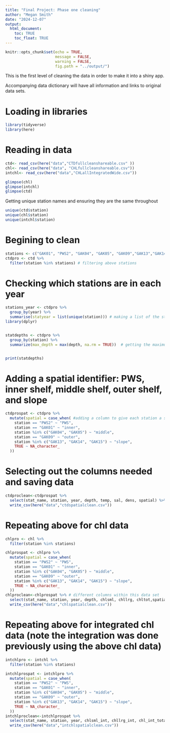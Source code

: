 ```yaml
---
title: "Final Project: Phase one cleaning"
author: "Megan Smith"
date: "2024-12-07"
output: 
  html_document:
    toc: TRUE
    toc_float: TRUE
---
```


```r
knitr::opts_chunk$set(echo = TRUE,
                      message = FALSE,
                      warning = FALSE,
                      fig.path = "../output/")
```

This is the first level of cleaning the data in order to make it into a shiny app. 

 Accompanying data dictionary will have all information and links to original data sets. 


# Loading in libraries 
```r
library(tidyverse)
library(here)
```

# Reading in data
```r

ctd<- read_csv(here("data","CTDfullcleanshareable.csv" ))
chl<- read_csv(here("data", "CHLfullcleanshareable.csv"))
intchl<- read_csv(here("data","CHLallIntegratedWide.csv"))
```

```r

glimpse(chl)
glimpse(intchl)
glimpse(ctd)
```
Getting unique station names and ensuring they are the same throughout 
```r
unique(ctd$station)
unique(chl$station)
unique(intchl$station)
```
# Begining to clean 
```r
stations <- c("GAK01", "PWS2", "GAK04", "GAK05", "GAK09","GAK13","GAK14","GAK15") # these are the only stations I want to keep
ctdpro <- ctd %>% 
  filter(station %in% stations) # filtering above stations
```
# Checking which stations are in each year
```r
stations_year <- ctdpro %>% 
  group_by(year) %>% 
  summarise(statyear = list(unique(station))) # making a list of the stations for each year
library(dplyr)


statdepths <- ctdpro %>%
  group_by(station) %>%        
  summarize(max_depth = max(depth, na.rm = TRUE))  # getting the maximum 'depth' for each 'station'


print(statdepths)

```
# Adding a spatial identifier: PWS, inner shelf, middle shelf, outer shelf, and slope
```r
ctdprospat <- ctdpro %>% 
  mutate(spatial = case_when( #adding a column to give each station a spatial identifier
    station == "PWS2" ~ "PWS",
    station == "GAK01" ~ "inner",
    station %in% c("GAK04", "GAK05") ~ "middle",
    station == "GAK09" ~ "outer",
    station %in% c("GAK13", "GAK14", "GAK15") ~ "slope", 
    TRUE ~ NA_character_  
  ))
```

# Selecting out the columns needed and saving data 
```r
ctdproclean<-ctdprospat %>% 
  select(stat_name, station, year, depth, temp, sal, dens, spatial) %>% 
  write_csv(here("data","ctdspatialclean.csv"))
```

# Repeating above for chl data 
```r
chlpro <- chl %>% 
  filter(station %in% stations)

chlprospat <- chlpro %>% 
  mutate(spatial = case_when(
    station == "PWS2" ~ "PWS",
    station == "GAK01" ~ "inner",
    station %in% c("GAK04", "GAK05") ~ "middle",
    station == "GAK09" ~ "outer",
    station %in% c("GAK13", "GAK14", "GAK15") ~ "slope",
    TRUE ~ NA_character_  
  ))
chlproclean<-chlprospat %>% # different columns within this data set
  select(stat_name, station, year, depth, chlsml, chllrg, chltot,spatial) %>% 
  write_csv(here("data","chlspatialclean.csv"))
```

# Repeating above for integrated chl data (note the integration was done previously using the above chl data)
```r
intchlpro <- intchl %>% 
  filter(station %in% stations)

intchlprospat <- intchlpro %>% 
  mutate(spatial = case_when(
    station == "PWS2" ~ "PWS",
    station == "GAK01" ~ "inner",
    station %in% c("GAK04", "GAK05") ~ "middle",
    station == "GAK09" ~ "outer",
    station %in% c("GAK13", "GAK14", "GAK15") ~ "slope",
    TRUE ~ NA_character_  
  ))
intchlproclean<-intchlprospat %>% 
  select(stat_name, station, year, chlsml_int, chllrg_int, chl_int_total,spatial) %>% # slightly different column names, but all three data sets are generally the same 
  write_csv(here("data","intchlspatialclean.csv"))
```

